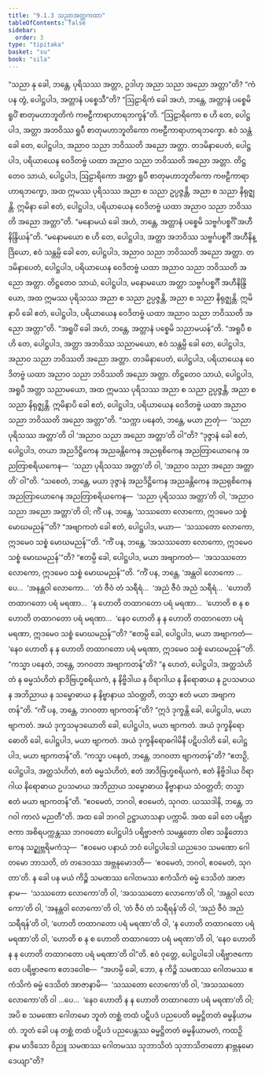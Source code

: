 ```yaml
---
title: "9.1.3 သညာအတ္တကထာ"
tableOfContents: false
sidebar:
  order: 3
type: "tipitaka"
basket: "su"
book: "sila"
---
```



<DynamicBreadcrumb />

<Division number="417" book="sila" e="ch" v="6" p="172">

<Paragraph number="708" book="sila">
“သညာ နု ခေါ, ဘန္တေ, ပုရိသဿ အတ္တာ, ဥဒါဟု အညာ သညာ အညော အတ္တာ”တိ? “ကံ ပန တွံ, ပေါဋ္ဌပါဒ, အတ္တာနံ ပစ္စေသီ”တိ? “ဩဠာရိကံ ခေါ အဟံ, ဘန္တေ, အတ္တာနံ ပစ္စေမိ ရူပိံ စာတုမဟာဘူတိကံ ကဗဠီကာရာဟာရဘက္ခန်”တိ. “ဩဠာရိကော စ ဟိ တေ, ပေါဋ္ဌပါဒ, အတ္တာ အဘဝိဿ ရူပီ စာတုမဟာဘူတိကော ကဗဠီကာရာဟာရဘက္ခော. ဧဝံ သန္တံ ခေါ တေ, ပေါဋ္ဌပါဒ, အညာဝ သညာ ဘဝိဿတိ အညော အတ္တာ. တဒမိနာပေတံ, ပေါဋ္ဌပါဒ, ပရိယာယေန ဝေဒိတဗ္ဗံ ယထာ အညာဝ သညာ ဘဝိဿတိ အညော အတ္တာ. တိဋ္ဌတေဝ သာယံ, ပေါဋ္ဌပါဒ, ဩဠာရိကော အတ္တာ ရူပီ စာတုမဟာဘူတိကော ကဗဠီကာရာဟာရဘက္ခော, အထ ဣမဿ ပုရိသဿ အညာ စ သညာ ဥပ္ပဇ္ဇန္တိ, အညာ စ သညာ နိရုဇ္ဈန္တိ. ဣမိနာ ခေါ ဧတံ, ပေါဋ္ဌပါဒ, ပရိယာယေန ဝေဒိတဗ္ဗံ ယထာ အညာဝ သညာ ဘဝိဿတိ အညော အတ္တာ”တိ.
</Paragraph>

</Division>
<Division number="418" book="sila" e="ch" v="6" p="173">

<Paragraph number="709" book="sila">
“မနောမယံ ခေါ အဟံ, ဘန္တေ, အတ္တာနံ ပစ္စေမိ သဗ္ဗင်္ဂပစ္စင်္ဂိံ အဟီနိန္ဒြိယန်”တိ. “မနောမယော စ ဟိ တေ, ပေါဋ္ဌပါဒ, အတ္တာ အဘဝိဿ သဗ္ဗင်္ဂပစ္စင်္ဂီ အဟီနိန္ဒြိယော, ဧဝံ သန္တမ္ပိ ခေါ တေ, ပေါဋ္ဌပါဒ, အညာဝ သညာ ဘဝိဿတိ အညော အတ္တာ. တဒမိနာပေတံ, ပေါဋ္ဌပါဒ, ပရိယာယေန ဝေဒိတဗ္ဗံ ယထာ အညာဝ သညာ ဘဝိဿတိ အညော အတ္တာ. တိဋ္ဌတေဝ သာယံ, ပေါဋ္ဌပါဒ, မနောမယော အတ္တာ သဗ္ဗင်္ဂပစ္စင်္ဂီ အဟီနိန္ဒြိယော, အထ ဣမဿ ပုရိသဿ အညာ စ သညာ ဥပ္ပဇ္ဇန္တိ, အညာ စ သညာ နိရုဇ္ဈန္တိ. ဣမိနာပိ ခေါ ဧတံ, ပေါဋ္ဌပါဒ, ပရိယာယေန ဝေဒိတဗ္ဗံ ယထာ အညာဝ သညာ ဘဝိဿတိ အညော အတ္တာ”တိ.
</Paragraph>

</Division>
<Division number="419" book="sila" e="ch" v="6" p="173">

<Paragraph number="710" book="sila">
“အရူပိံ ခေါ အဟံ, ဘန္တေ, အတ္တာနံ ပစ္စေမိ သညာမယန်”တိ. “အရူပီ စ ဟိ တေ, ပေါဋ္ဌပါဒ, အတ္တာ အဘဝိဿ သညာမယော, ဧဝံ သန္တမ္ပိ ခေါ တေ, ပေါဋ္ဌပါဒ, အညာဝ သညာ ဘဝိဿတိ အညော အတ္တာ. တဒမိနာပေတံ, ပေါဋ္ဌပါဒ, ပရိယာယေန ဝေဒိတဗ္ဗံ ယထာ အညာဝ သညာ ဘဝိဿတိ အညော အတ္တာ. တိဋ္ဌတေဝ သာယံ, ပေါဋ္ဌပါဒ, အရူပီ အတ္တာ သညာမယော, အထ ဣမဿ ပုရိသဿ အညာ စ သညာ ဥပ္ပဇ္ဇန္တိ, အညာ စ သညာ နိရုဇ္ဈန္တိ. ဣမိနာပိ ခေါ ဧတံ, ပေါဋ္ဌပါဒ, ပရိယာယေန ဝေဒိတဗ္ဗံ ယထာ အညာဝ သညာ ဘဝိဿတိ အညော အတ္တာ”တိ.
</Paragraph>

</Division>
<Division number="420" book="sila" e="ch" v="6" p="173">

<Paragraph number="711" book="sila">
“သက္ကာ ပနေတံ, ဘန္တေ, မယာ ဉာတုံ—  ‘သညာ ပုရိသဿ အတ္တာ’တိ ဝါ ‘အညာဝ သညာ အညော အတ္တာ’တိ ဝါ”တိ? “ဒုဇ္ဇာနံ ခေါ ဧတံ, ပေါဋ္ဌပါဒ, တယာ အညဒိဋ္ဌိကေန အညခန္တိကေန အညရုစိကေန အညတြာယောဂေန အညတြာစရိယကေန—  ‘သညာ ပုရိသဿ အတ္တာ’တိ ဝါ, ‘အညာဝ သညာ အညော အတ္တာတိ’ ဝါ”တိ.
</Paragraph>

<Paragraph number="712" book="sila">
“သစေတံ, ဘန္တေ, မယာ ဒုဇ္ဇာနံ အညဒိဋ္ဌိကေန အညခန္တိကေန အညရုစိကေန အညတြာယောဂေန အညတြာစရိယကေန—  ‘သညာ ပုရိသဿ အတ္တာ’တိ ဝါ, ‘အညာဝ သညာ အညော အတ္တာ’တိ ဝါ; ကိံ ပန, ဘန္တေ, ‘သဿတော လောကော, ဣဒမေဝ သစ္စံ မောဃမညန်’”တိ? “အဗျာကတံ ခေါ ဧတံ, ပေါဋ္ဌပါဒ, မယာ—  ‘သဿတော လောကော, ဣဒမေဝ သစ္စံ မောဃမညန်’”တိ.
</Paragraph>

<Paragraph number="713" book="sila">
“ကိံ ပန, ဘန္တေ, ‘အသဿတော လောကော, ဣဒမေဝ သစ္စံ မောဃမညန်’”တိ? “ဧတမ္ပိ ခေါ, ပေါဋ္ဌပါဒ, မယာ အဗျာကတံ—  ‘အသဿတော လောကော, ဣဒမေဝ သစ္စံ မောဃမညန်’”တိ.
</Paragraph>

<Paragraph number="714" book="sila">
“ကိံ ပန, ဘန္တေ, ‘အန္တဝါ လောကော …ပေ…  ‘အနန္တဝါ လောကော…  ‘တံ ဇီဝံ တံ သရီရံ…  ‘အညံ ဇီဝံ အညံ သရီရံ…  ‘ဟောတိ တထာဂတော ပရံ မရဏာ…  ‘န ဟောတိ တထာဂတော ပရံ မရဏာ…  ‘ဟောတိ စ န စ ဟောတိ တထာဂတော ပရံ မရဏာ…  ‘နေဝ ဟောတိ န န ဟောတိ တထာဂတော ပရံ မရဏာ, ဣဒမေဝ သစ္စံ မောဃမညန်’”တိ? “ဧတမ္ပိ ခေါ, ပေါဋ္ဌပါဒ, မယာ အဗျာကတံ—  ‘နေဝ ဟောတိ န န ဟောတိ တထာဂတော ပရံ မရဏာ, ဣဒမေဝ သစ္စံ မောဃမညန်’”တိ.
</Paragraph>

<Paragraph number="715" book="sila">
“ကသ္မာ ပနေတံ, ဘန္တေ, ဘဂဝတာ အဗျာကတန်”တိ? “န ဟေတံ, ပေါဋ္ဌပါဒ, အတ္ထသံဟိတံ န ဓမ္မသံဟိတံ နာဒိဗြဟ္မစရိယကံ, န နိဗ္ဗိဒါယ န ဝိရာဂါယ န နိရောဓာယ န ဥပသမာယ န အဘိညာယ န သမ္ဗောဓာယ န နိဗ္ဗာနာယ သံဝတ္တတိ, တသ္မာ ဧတံ မယာ အဗျာကတန်”တိ.
</Paragraph>

<Paragraph number="716" book="sila">
“ကိံ ပန, ဘန္တေ, ဘဂဝတာ ဗျာကတန်”တိ? “ဣဒံ ဒုက္ခန္တိ ခေါ, ပေါဋ္ဌပါဒ, မယာ ဗျာကတံ. အယံ ဒုက္ခသမုဒယောတိ ခေါ, ပေါဋ္ဌပါဒ, မယာ ဗျာကတံ. အယံ ဒုက္ခနိရောဓောတိ ခေါ, ပေါဋ္ဌပါဒ, မယာ ဗျာကတံ. အယံ ဒုက္ခနိရောဓဂါမိနီ ပဋိပဒါတိ ခေါ, ပေါဋ္ဌပါဒ, မယာ ဗျာကတန်”တိ.
</Paragraph>

<Paragraph number="717" book="sila">
“ကသ္မာ ပနေတံ, ဘန္တေ, ဘဂဝတာ ဗျာကတန်”တိ? “ဧတဉှိ, ပေါဋ္ဌပါဒ, အတ္ထသံဟိတံ, ဧတံ ဓမ္မသံဟိတံ, ဧတံ အာဒိဗြဟ္မစရိယကံ, ဧတံ နိဗ္ဗိဒါယ ဝိရာဂါယ နိရောဓာယ ဥပသမာယ အဘိညာယ သမ္ဗောဓာယ နိဗ္ဗာနာယ သံဝတ္တတိ; တသ္မာ ဧတံ မယာ ဗျာကတန်”တိ. “ဧဝမေတံ, ဘဂဝါ, ဧဝမေတံ, သုဂတ. ယဿဒါနိ, ဘန္တေ, ဘဂဝါ ကာလံ မညတီ”တိ. အထ ခေါ ဘဂဝါ ဥဋ္ဌာယာသနာ ပက္ကာမိ.
</Paragraph>

</Division>
<Division number="421" book="sila" e="ch" v="6" p="175">

<Paragraph number="718" book="sila">
အထ ခေါ တေ ပရိဗ္ဗာဇကာ အစိရပက္ကန္တဿ ဘဂဝတော ပေါဋ္ဌပါဒံ ပရိဗ္ဗာဇကံ သမန္တတော ဝါစာ သန္နိတောဒကေန သဉ္ဈဗ္ဘရိမကံသု—  “ဧဝမေဝ ပနာယံ ဘဝံ ပေါဋ္ဌပါဒေါ ယညဒေဝ သမဏော ဂေါတမော ဘာသတိ, တံ တဒေဝဿ အဗ္ဘနုမောဒတိ—  ‘ဧဝမေတံ, ဘဂဝါ, ဧဝမေတံ, သုဂတာ’တိ. န ခေါ ပန မယံ ကိဉ္စိ သမဏဿ ဂေါတမဿ ဧကံသိကံ ဓမ္မံ ဒေသိတံ အာဇာနာမ—  ‘သဿတော လောကော’တိ ဝါ, ‘အသဿတော လောကော’တိ ဝါ, ‘အန္တဝါ လောကော’တိ ဝါ, ‘အနန္တဝါ လောကော’တိ ဝါ, ‘တံ ဇီဝံ တံ သရီရန်’တိ ဝါ, ‘အညံ ဇီဝံ အညံ သရီရန်’တိ ဝါ, ‘ဟောတိ တထာဂတော ပရံ မရဏာ’တိ ဝါ, ‘န ဟောတိ တထာဂတော ပရံ မရဏာ’တိ ဝါ, ‘ဟောတိ စ န စ ဟောတိ တထာဂတော ပရံ မရဏာ’တိ ဝါ, ‘နေဝ ဟောတိ န န ဟောတိ တထာဂတော ပရံ မရဏာ’တိ ဝါ”တိ.
</Paragraph>

<Paragraph number="719" book="sila">
ဧဝံ ဝုတ္တေ, ပေါဋ္ဌပါဒေါ ပရိဗ္ဗာဇကော တေ ပရိဗ္ဗာဇကေ ဧတဒဝေါစ—  “အဟမ္ပိ ခေါ, ဘော, န ကိဉ္စိ သမဏဿ ဂေါတမဿ ဧကံသိကံ ဓမ္မံ ဒေသိတံ အာဇာနာမိ—  ‘သဿတော လောကော’တိ ဝါ, ‘အသဿတော လောကော’တိ ဝါ …ပေ…  ‘နေဝ ဟောတိ န န ဟောတိ တထာဂတော ပရံ မရဏာ’တိ ဝါ; အပိ စ သမဏော ဂေါတမော ဘူတံ တစ္ဆံ တထံ ပဋိပဒံ ပညပေတိ ဓမ္မဋ္ဌိတတံ ဓမ္မနိယာမတံ. ဘူတံ ခေါ ပန တစ္ဆံ တထံ ပဋိပဒံ ပညပေန္တဿ ဓမ္မဋ္ဌိတတံ ဓမ္မနိယာမတံ, ကထဉှိ နာမ မာဒိသော ဝိညူ သမဏဿ ဂေါတမဿ သုဘာသိတံ သုဘာသိတတော နာဗ္ဘနုမောဒေယျာ”တိ?
</Paragraph>
</Division>